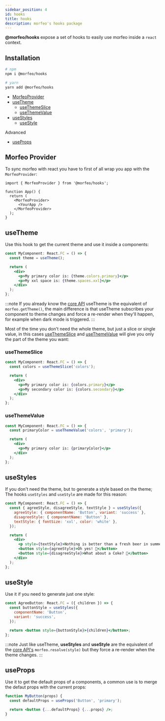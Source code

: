 ```yaml
---
sidebar_position: 4
id: hooks
title: hooks
description: morfeo's hooks package
---
```


**@morfeo/hooks** expose a set of hooks to easily use morfeo inside a `react` context.

## Installation

```bash
# npm
npm i @morfeo/hooks

# yarn
yarn add @morfeo/hooks
```

- [MorfeoProvider](#morfeo-provider)
- [useTheme](#usetheme)
  - [useThemeSlice](#usethemeslice)
  - [useThemeValue](#usethemevalue)
- [useStyles](#usestyles)
  - [useStyle](#usestyle)

Advanced

- [useProps](#useprops)

## Morfeo Provider

To sync morfeo with react you have to first of all wrap you app with the `MorfeoProvider`:

```tsx
import { MorfeoProvider } from '@morfeo/hooks';

function App() {
  return (
    <MorfeoProvider>
      <YourApp />
    </MorfeoProvider>
  );
}
```

## useTheme

Use this hook to get the current theme and use it inside a components:

```jsx
const MyComponent: React.FC = () => {
  const theme = useTheme();

  return (
    <div>
      <p>My primary color is: {theme.colors.primary}</p>
      <p>My xxl space is: {theme.spaces.xxl}</p>
    </div>
  );
};
```

:::note
If you already know the [core API](./core) useTheme is the equivalent of `morfeo.getTheme()`, the main difference is that useTheme subscribes your component to theme changes and force a re-render when they'll happen, for example when dark mode is triggered.
:::

Most of the time you don't need the whole theme, but just a slice or single value, in this cases [useThemeSlice](#useThemeSlice) and [useThemeValue](#useThemeValue) will give you only the part of the theme you want:

### useThemeSlice

```jsx
const MyComponent: React.FC = () => {
  const colors = useThemeSlice('colors');

  return (
    <div>
      <p>My primary color is: {colors.primary}</p>
      <p>My secondary color is: {colors.secondary}</p>
    </div>
  );
};
```

### useThemeValue

```jsx
const MyComponent: React.FC = () => {
  const primaryColor = useThemeValue('colors', 'primary');

  return (
    <div>
      <p>My primary color is: {primaryColor}</p>
    </div>
  );
};
```

## useStyles

If you don't need the theme, but to generate a style based on the theme; The hooks `useStyles` and `useStyle` are made for this reason:

```jsx
const MyComponent: React.FC = () => {
  const { agreeStyle, disagreeStyle, textStyle } = useStyles({
    agreeStyle: { componentName: 'Button', variant: 'success' },
    disagreeStyle: { componentName: 'Button' },
    textStyle: { fontSize: 'xxl', color: 'white' },
  });

  return (
    <div>
      <p style={textStyle}>Nothing is better than a fresh beer in summer 🍺</p>
      <button style={agreeStyle}>Oh yes! 🍻</button>
      <button style={disagreeStyle}>What about a Coke? 🥤</button>
    </div>
  );
};
```

## useStyle

Use it if you need to generate just one style:

```jsx
const AgreeButton: React.FC = ({ children }) => {
  const buttonStyle = useStyles({
    componentName: 'Button',
    variant: 'success',
  });

  return <button style={buttonStyle}>{children}</button>;
};
```

:::note
Just like useTheme, **useStyles** and **useStyle** are the equivalent of the [core API's](./core) `morfeo.resolve(style)`
but they force a re-render when the theme changes.
:::

## useProps

Use it to get the default props of a components, a common use is to merge the defaut props with the current props:

```jsx
function MyButton(props) {
  const defaultProps = useProps('Button', 'primary');

  return <button {...defaultProps} {...props} />;
}
```
